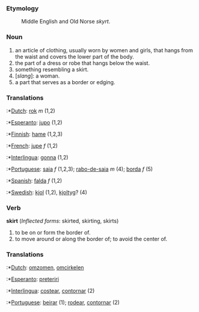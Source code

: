 ===Etymology===
:Middle English and Old Norse ''skyrt''.
===Noun===
#an article of clothing, usually worn by women and girls, that hangs from the waist and covers the lower part of the body.
#the part of a dress or robe that hangs below the waist.
#something resembling a skirt.
#[''slang'']: a woman.
#a part that serves as a border or edging.

===Translations===
:*[[Dutch]]: [[rok]] ''m'' (1,2)
:*[[Esperanto]]: [[jupo]] (1,2)
:*[[Finnish]]: [[hame]] (1,2,3)
:*[[French]]: [[jupe]] ''f'' (1,2)
:*[[Interlingua]]: [[gonna]] (1,2)
:*[[Portuguese]]: [[saia]] ''f'' (1,2,3); [[rabo-de-saia]] ''m'' (4); [[borda]] ''f'' (5)
:*[[Spanish]]: [[falda]] ''f'' (1,2)
:*[[Swedish]]: [[kjol]] (1,2), [[kjoltyg]]? (4)

===Verb===
'''skirt''' (''Inflected forms'': skirted, skirting, skirts)
#to be on or form the border of.
#to move around or along the border of; to avoid the center of.

===Translations===
:*[[Dutch]]: [[omzomen]], [[omcirkelen]]
:*[[Esperanto]]: [[preteriri]]
:*[[Interlingua]]: [[costear]], [[contornar]] (2)
:*[[Portuguese]]: [[beirar]] (1); [[rodear]], [[contornar]] (2)